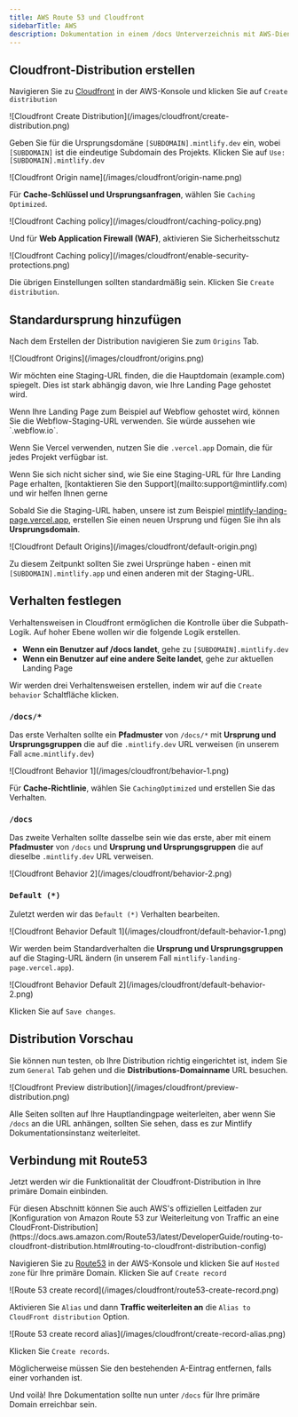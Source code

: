 ```yaml
---
title: AWS Route 53 und Cloudfront
sidebarTitle: AWS
description: Dokumentation in einem /docs Unterverzeichnis mit AWS-Diensten hosten
---
```


## Cloudfront-Distribution erstellen

Navigieren Sie zu [Cloudfront](https://aws.amazon.com/cloudfront) in der AWS-Konsole und klicken Sie auf `Create distribution`

<Frame>
  ![Cloudfront Create Distribution](/images/cloudfront/create-distribution.png)
</Frame>

Geben Sie für die Ursprungsdomäne `[SUBDOMAIN].mintlify.dev` ein, wobei `[SUBDOMAIN]` ist die eindeutige Subdomain des Projekts. Klicken Sie auf `Use: [SUBDOMAIN].mintlify.dev`

<Frame>![Cloudfront Origin name](/images/cloudfront/origin-name.png)</Frame>

Für **Cache-Schlüssel und Ursprungsanfragen**, wählen Sie `Caching Optimized`.

<Frame>
  ![Cloudfront Caching policy](/images/cloudfront/caching-policy.png)
</Frame>

Und für **Web Application Firewall (WAF)**, aktivieren Sie Sicherheitsschutz

<Frame>
  ![Cloudfront Caching
  policy](/images/cloudfront/enable-security-protections.png)
</Frame>

Die übrigen Einstellungen sollten standardmäßig sein. Klicken Sie `Create distribution`.

## Standardursprung hinzufügen

Nach dem Erstellen der Distribution navigieren Sie zum `Origins` Tab.

<Frame>![Cloudfront Origins](/images/cloudfront/origins.png)</Frame>

Wir möchten eine Staging-URL finden, die die Hauptdomain (example.com) spiegelt. Dies ist stark abhängig davon, wie Ihre Landing Page gehostet wird.

<Info>
  Wenn Ihre Landing Page zum Beispiel auf Webflow gehostet wird, können Sie die Webflow-Staging-URL verwenden. Sie würde aussehen wie `.webflow.io`.

  Wenn Sie Vercel verwenden, nutzen Sie die `.vercel.app` Domain, die für jedes Projekt verfügbar ist.
</Info>

<Note>
  Wenn Sie sich nicht sicher sind, wie Sie eine Staging-URL für Ihre Landing Page erhalten, [kontaktieren Sie den Support](mailto:support@mintlify.com) und wir helfen Ihnen gerne
</Note>

Sobald Sie die Staging-URL haben, unsere ist zum Beispiel [mintlify-landing-page.vercel.app](https://mintlify-landing-page.vercel.app), erstellen Sie einen neuen Ursprung und fügen Sie ihn als **Ursprungsdomain**.

<Frame>
  ![Cloudfront Default Origins](/images/cloudfront/default-origin.png)
</Frame>

Zu diesem Zeitpunkt sollten Sie zwei Ursprünge haben - einen mit `[SUBDOMAIN].mintlify.app` und einen anderen mit der Staging-URL.

## Verhalten festlegen

Verhaltensweisen in Cloudfront ermöglichen die Kontrolle über die Subpath-Logik. Auf hoher Ebene wollen wir die folgende Logik erstellen.

* **Wenn ein Benutzer auf /docs landet**, gehe zu `[SUBDOMAIN].mintlify.dev`
* **Wenn ein Benutzer auf eine andere Seite landet**, gehe zur aktuellen Landing Page

Wir werden drei Verhaltensweisen erstellen, indem wir auf die `Create behavior` Schaltfläche klicken.

### `/docs/*`

Das erste Verhalten sollte ein **Pfadmuster** von `/docs/*` mit **Ursprung und Ursprungsgruppen** die auf die `.mintlify.dev` URL verweisen (in unserem Fall `acme.mintlify.dev`)

<Frame>![Cloudfront Behavior 1](/images/cloudfront/behavior-1.png)</Frame>

Für **Cache-Richtlinie**, wählen Sie `CachingOptimized` und erstellen Sie das Verhalten.

### `/docs`

Das zweite Verhalten sollte dasselbe sein wie das erste, aber mit einem **Pfadmuster** von `/docs` und **Ursprung und Ursprungsgruppen** die auf dieselbe `.mintlify.dev` URL verweisen.

<Frame>![Cloudfront Behavior 2](/images/cloudfront/behavior-2.png)</Frame>

### `Default (*)`

Zuletzt werden wir das `Default (*)` Verhalten bearbeiten.

<Frame>
  ![Cloudfront Behavior Default 1](/images/cloudfront/default-behavior-1.png)
</Frame>

Wir werden beim Standardverhalten die **Ursprung und Ursprungsgruppen** auf die Staging-URL ändern (in unserem Fall `mintlify-landing-page.vercel.app`).

<Frame>
  ![Cloudfront Behavior Default 2](/images/cloudfront/default-behavior-2.png)
</Frame>

Klicken Sie auf `Save changes`.

## Distribution Vorschau

Sie können nun testen, ob Ihre Distribution richtig eingerichtet ist, indem Sie zum `General` Tab gehen und die **Distributions-Domainname** URL besuchen.

<Frame>
  ![Cloudfront Preview
  distribution](/images/cloudfront/preview-distribution.png)
</Frame>

Alle Seiten sollten auf Ihre Hauptlandingpage weiterleiten, aber wenn Sie `/docs` an die URL anhängen, sollten Sie sehen, dass es zur Mintlify Dokumentationsinstanz weiterleitet.

## Verbindung mit Route53

Jetzt werden wir die Funktionalität der Cloudfront-Distribution in Ihre primäre Domain einbinden.

<Note>
  Für diesen Abschnitt können Sie auch AWS's offiziellen Leitfaden zur [Konfiguration von Amazon Route 53 zur Weiterleitung von Traffic an eine CloudFront-Distribution](https://docs.aws.amazon.com/Route53/latest/DeveloperGuide/routing-to-cloudfront-distribution.html#routing-to-cloudfront-distribution-config)
</Note>

Navigieren Sie zu [Route53](https://aws.amazon.com/route53) in der AWS-Konsole und klicken Sie auf `Hosted zone` für Ihre primäre Domain. Klicken Sie auf `Create record`

<Frame>
  ![Route 53 create record](/images/cloudfront/route53-create-record.png)
</Frame>

Aktivieren Sie `Alias` und dann **Traffic weiterleiten an** die `Alias to CloudFront distribution` Option.

<Frame>
  ![Route 53 create record alias](/images/cloudfront/create-record-alias.png)
</Frame>

Klicken Sie `Create records`.

<Note>
  Möglicherweise müssen Sie den bestehenden A-Eintrag entfernen, falls einer vorhanden ist.
</Note>

Und voilà! Ihre Dokumentation sollte nun unter `/docs` für Ihre primäre Domain erreichbar sein.
